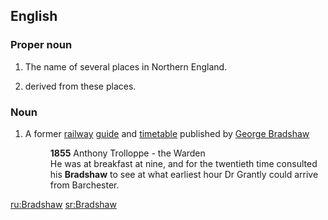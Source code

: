 ==English==

===Proper noun===
{{en-proper noun}}

# The name of several places in Northern England.
# {{surname|[[habitational]]|from=Old English|dot=}} derived from these places.

===Noun===
{{en-noun}}

# {{British}} A former [[railway]] [[guide]] and [[timetable]] published by [[w:George Bradshaw|George Bradshaw]]
#: '''1855''' Anthony Trolloppe - the Warden
#: He was at breakfast at nine, and for the twentieth time consulted his '''Bradshaw''' to see at what earliest hour Dr Grantly could arrive from Barchester.

[[ru:Bradshaw]]
[[sr:Bradshaw]]